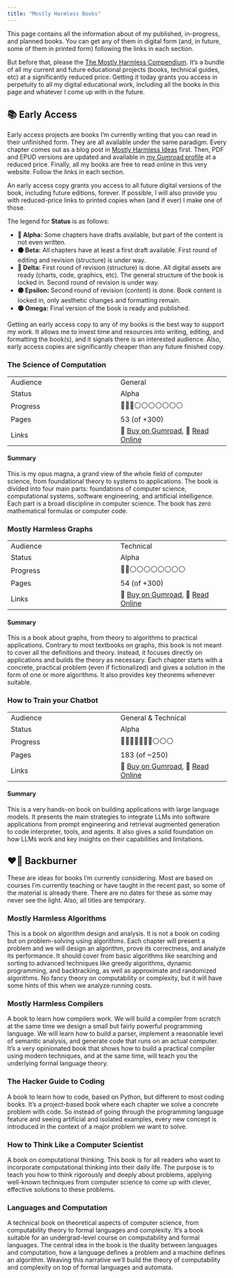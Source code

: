 ```yaml
---
title: "Mostly Harmless Books"
---
```


This page contains all the information about of my published, in-progress, and planned books. You can get any of them in digital form (and, in future, some of them in printed form) following the links in each section.

But before that, please the [The Mostly Harmless Compendium](https://store.apiad.net/l/compendium). It's a bundle of all my current and future educational projects (books, technical guides, etc) at a significantly reduced price. Getting it today grants you access in perpetuity to all my digital educational work, including all the books in this page and whatever I come up with in the future.

## 📚 Early Access

Early access projects are books I'm currently writing that you can read in their unfinished form. They are all available under the same paradigm. Every chapter comes out as a blog post in [Mostly Harmless Ideas](https://blog.apiad.net) first. Then, PDF and EPUD versions are updated and available in [my Gumroad profile](https://store.apiad.net) at a reduced price. Finally, all my books are free to read online in this very website. Follow the links in each section.

An early access copy grants you access to all future digital versions of the book, including future editions, forever. If possible, I will also provide you with reduced-price links to printed copies when (and if ever) I make one of those.

The legend for **Status** is as follows:

- **🔴 Alpha:** Some chapters have drafts available, but part of the content is not even written.
- **🟠 Beta:** All chapters have at least a first draft available. First round of editing and revision (structure) is under way.
- **🔵 Delta:** First round of revision (structure) is done. All digital assets are ready (charts, code, graphics, etc). The general structure of the book is locked in. Second round of revision is under way.
- **🟣 Epsilon:** Second round of revision (content) is done. Book content is locked in, only aesthetic changes and formatting remain.
- **🟢 Omega:** Final version of the book is ready and published.

Getting an early access copy to any of my books is the best way to support my work. It allows me to invest time and resources into writing, editing, and formatting the book(s), and it signals there is an interested audience. Also, early access copies are significantly cheaper than any future finished copy.

### The Science of Computation

| | |
|-|-|
| Audience  | General |
| Status    | Alpha   |
| Progress  | 🔴🔴🔴⚪⚪⚪⚪⚪⚪⚪ |
| Pages     | 53 (of +300) |
| Links     | 🎁 [Buy on Gumroad](https://store.apiad.net/l/tsoc), 📖 [Read Online](https://books.apiad.net/tsoc)

#### Summary

This is my opus magna, a grand view of the whole field of computer science, from foundational theory to systems to applications. The book is divided into four main parts: foundations of computer science, computational systems, software engineering, and artificial intelligence. Each part is a broad discipline in computer science. The book has zero mathematical formulas or computer code.

### Mostly Harmless Graphs

| | |
|-|-|
| Audience  | Technical |
| Status    | Alpha   |
| Progress  | 🔴🔴⚪⚪⚪⚪⚪⚪⚪⚪ |
| Pages     | 54 (of +300) |
| Links     | 🎁 [Buy on Gumroad](https://store.apiad.net/l/graphs), 📖 [Read Online](https://books.apiad.net/graphs)


#### Summary

This is a book about graphs, from theory to algorithms to practical applications. Contrary to most textbooks on graphs, this book is not meant to cover all the definitions and theory. Instead, it focuses directly on applications and builds the theory as necessary. Each chapter starts with a concrete, practical problem (even if fictionalized) and gives a solution in the form of one or more algorithms. It also provides key theorems whenever suitable.

### How to Train your Chatbot

| | |
|-|-|
| Audience  | General & Technical |
| Status    | Alpha   |
| Progress  | 🔴🔴🔴🔴🔴🔴🔴⚪⚪⚪ |
| Pages     | 183 (of ~250) |
| Links     | 🎁 [Buy on Gumroad](https://store.apiad.net/l/chatbots), 📖 [Read Online](https://books.apiad.net/chatbots)


#### Summary

This is a very hands-on book on building applications with large language models. It presents the main strategies to integrate LLMs into software applications from prompt engineering and retrieval augmented generation to code interpreter, tools, and agents. It also gives a solid foundation on how LLMs work and key insights on their capabilities and limitations.

## ❤️‍🔥 Backburner

These are ideas for books I'm currently considering. Most are based on courses I'm currently teaching or have taught in the recent past, so some of the material is already there. There are no dates for these as some may never see the light. Also, all titles are temporary.

### Mostly Harmless Algorithms

This is a book on algorithm design and analysis. It is not a book on coding but on problem-solving using algorithms. Each chapter will present a problem and we will design an algorithm, prove its correctness, and analyze its performance. It should cover from basic algorithms like searching and sorting to advanced techniques like greedy algorithms, dynamic programming, and backtracking, as well as approximate and randomized algorithms. No fancy theory on computability or complexity, but it will have some hints of this when we analyze running costs.

### Mostly Harmless Compilers

A book to learn how compilers work. We will build a compiler from scratch at the same time we design a small but fairly powerful programming language. We will learn how to build a parser, implement a reasonable level of semantic analysis, and generate code that runs on an actual computer. It’s a very opinionated book that shows how to build a practical compiler using modern techniques, and at the same time, will teach you the underlying formal language theory.

### The Hacker Guide to Coding

A book to learn how to code, based on Python, but different to most coding books. It’s a project-based book where each chapter we solve a concrete problem with code. So instead of going through the programming language feature and seeing artificial and isolated examples, every new concept is introduced in the context of a major problem we want to solve.

### How to Think Like a Computer Scientist

A book on computational thinking. This book is for all readers who want to incorporate computational thinking into their daily life. The purpose is to teach you how to think rigorously and deeply about problems, applying well-known techniques from computer science to come up with clever, effective solutions to these problems.

### Languages and Computation

A technical book on theoretical aspects of computer science, from computability theory to formal languages and complexity. It’s a book suitable for an undergrad-level course on computability and formal languages. The central idea in the book is the duality between languages and computation, how a language defines a problem and a machine defines an algorithm. Weaving this narrative we'll build the theory of computability and complexity on top of formal languages and automata.
